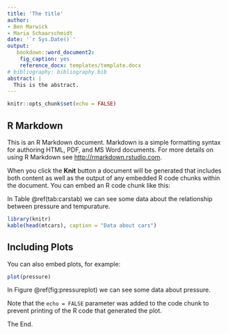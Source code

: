 ```yaml
---
title: 'The title'
author:
- Ben Marwick
- Maria Schaarschmidt
date: '`r Sys.Date()`'
output:
   bookdown::word_document2:
    fig_caption: yes
    reference_docx: templates/template.docx
# bibliography: bibliography.bib
abstract: |
  This is the abstract.
---
```

```r
knitr::opts_chunk$set(echo = FALSE)
```

## R Markdown

This is an R Markdown document. Markdown is a simple formatting syntax for authoring HTML, PDF, and MS Word documents. For more details on using R Markdown see <http://rmarkdown.rstudio.com>.

When you click the **Knit** button a document will be generated that includes both content as well as the output of any embedded R code chunks within the document. You can embed an R code chunk like this:

In Table \@ref(tab:carstab) we can see some data about the relationship between pressure and tempurature.

```r
library(knitr)
kable(head(mtcars), caption = "Data about cars")
```

## Including Plots

You can also embed plots, for example:

```r
plot(pressure)
```

In Figure \@ref(fig:pressureplot) we can see some data about pressure.

Note that the `echo = FALSE` parameter was added to the code chunk to prevent printing of the R code that generated the plot.

The End.
